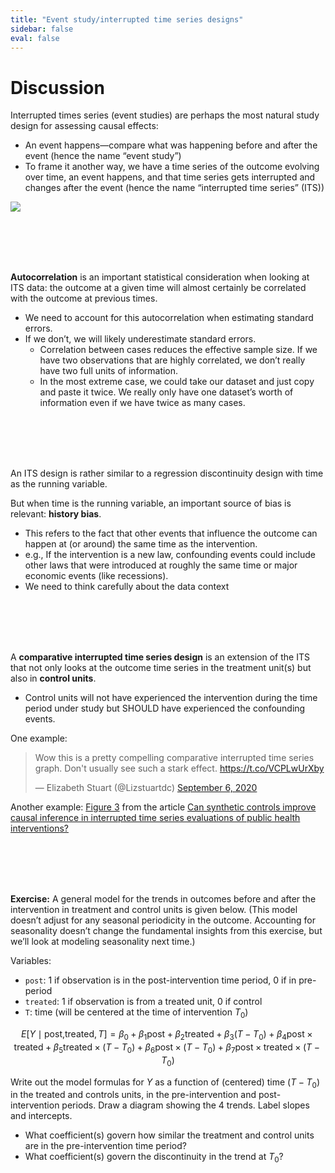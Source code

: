 ```yaml
---
title: "Event study/interrupted time series designs"
sidebar: false
eval: false
---
```


# Discussion

Interrupted times series (event studies) are perhaps the most natural study design for assessing causal effects:

- An event happens---compare what was happening before and after the event (hence the name "event study")
- To frame it another way, we have a time series of the outcome evolving over time, an event happens, and that time series gets interrupted and changes after the event (hence the name "interrupted time series" (ITS))

![](https://www.theeffectbook.net/the-effect_files/figure-html/eventstudies-twoexamples-1.png)


<br><br><br><br>


**Autocorrelation** is an important statistical consideration when looking at ITS data: the outcome at a given time will almost certainly be correlated with the outcome at previous times.

- We need to account for this autocorrelation when estimating standard errors.
- If we don't, we will likely underestimate standard errors.
    - Correlation between cases reduces the effective sample size. If we have two observations that are highly correlated, we don't really have two full units of information.
    - In the most extreme case, we could take our dataset and just copy and paste it twice. We really only have one dataset's worth of information even if we have twice as many cases.


<br><br><br><br>


An ITS design is rather similar to a regression discontinuity design with time as the running variable.

But when time is the running variable, an important source of bias is relevant: **history bias**. 

- This refers to the fact that other events that influence the outcome can happen at (or around) the same time as the intervention.
- e.g., If the intervention is a new law, confounding events could include other laws that were introduced at roughly the same time or major economic events (like recessions).
- We need to think carefully about the data context 


<br><br><br><br>


A **comparative interrupted time series design** is an extension of the ITS that not only looks at the outcome time series in the treatment unit(s) but also in **control units**.

- Control units will not have experienced the intervention during the time period under study but SHOULD have experienced the confounding events.

One example:

<blockquote class="twitter-tweet"><p lang="en" dir="ltr">Wow this is a pretty compelling comparative interrupted time series graph. Don&#39;t usually see such a stark effect. <a href="https://t.co/VCPLwUrXby">https://t.co/VCPLwUrXby</a></p>&mdash; Elizabeth Stuart (@Lizstuartdc) <a href="https://twitter.com/Lizstuartdc/status/1302604052753244161?ref_src=twsrc%5Etfw">September 6, 2020</a></blockquote> <script async src="https://platform.twitter.com/widgets.js" charset="utf-8"></script>

Another example: [Figure 3](https://academic.oup.com/view-large/figure/226574210/dyaa152f3.tif) from the article [Can synthetic controls improve causal inference in interrupted time series evaluations of public health interventions?](https://doi.org/10.1093/ije/dyaa152)


<br><br><br><br>


**Exercise:** A general model for the trends in outcomes before and after the intervention in treatment and control units is given below. (This model doesn't adjust for any seasonal periodicity in the outcome. Accounting for seasonality doesn't change the fundamental insights from this exercise, but we'll look at modeling seasonality next time.)

Variables:

- `post`: 1 if observation is in the post-intervention time period, 0 if in pre-period
- `treated`: 1 if observation is from a treated unit, 0 if control
- `T`: time (will be centered at the time of intervention $T_0$)

$$
E[Y \mid \text{post,treated},T] = \beta_0 + \beta_1\text{post} + \beta_2\text{treated} + \beta_3(T-T_0) + \beta_4\text{post}\times\text{treated} + \beta_5\text{treated}\times(T-T_0) + \beta_6\text{post}\times (T-T_0) + \beta_7\text{post}\times\text{treated}\times (T-T_0)
$$

Write out the model formulas for $Y$ as a function of (centered) time ($T-T_0$) in the treated and controls units, in the pre-intervention and post-intervention periods. Draw a diagram showing the 4 trends. Label slopes and intercepts.

- What coefficient(s) govern how similar the treatment and control units are in the pre-intervention time period?
- What coefficient(s) govern the discontinuity in the trend at $T_0$?


